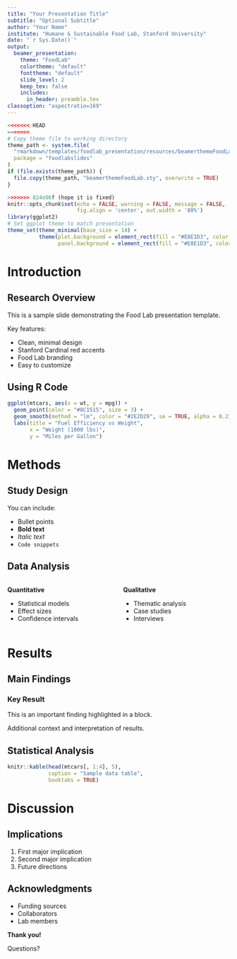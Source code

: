 ```yaml
---
title: "Your Presentation Title"
subtitle: "Optional Subtitle"
author: "Your Name"
institute: "Humane & Sustainable Food Lab, Stanford University"
date: "`r Sys.Date()`"
output:
  beamer_presentation:
    theme: "FoodLab"
    colortheme: "default"
    fonttheme: "default"
    slide_level: 2
    keep_tex: false
    includes:
      in_header: preamble.tex
classoption: "aspectratio=169"
---
```


```r
<<<<<<< HEAD
=======
# Copy theme file to working directory
theme_path <- system.file(
  "rmarkdown/templates/foodlab_presentation/resources/beamerthemeFoodLab.sty",
  package = "foodlabslides"
)
if (file.exists(theme_path)) {
  file.copy(theme_path, "beamerthemeFoodLab.sty", overwrite = TRUE)
}

>>>>>>> 824e06f (hope it is fixed)
knitr::opts_chunk$set(echo = FALSE, warning = FALSE, message = FALSE,
                      fig.align = 'center', out.width = '80%')
library(ggplot2)
# Set ggplot theme to match presentation
theme_set(theme_minimal(base_size = 14) + 
          theme(plot.background = element_rect(fill = "#E8E1D3", color = NA),
                panel.background = element_rect(fill = "#E8E1D3", color = NA)))
```

# Introduction

## Research Overview

This is a sample slide demonstrating the Food Lab presentation template.

Key features:

- Clean, minimal design
- Stanford Cardinal red accents
- Food Lab branding
- Easy to customize

## Using R Code

```r
ggplot(mtcars, aes(x = wt, y = mpg)) +
  geom_point(color = "#8C1515", size = 3) +
  geom_smooth(method = "lm", color = "#2E2D29", se = TRUE, alpha = 0.2) +
  labs(title = "Fuel Efficiency vs Weight",
       x = "Weight (1000 lbs)",
       y = "Miles per Gallon")
```

# Methods

## Study Design

You can include:

- Bullet points
- **Bold text**
- *Italic text*
- `Code snippets`

## Data Analysis

::: {.columns}
:::: {.column width="50%"}
**Quantitative**

- Statistical models
- Effect sizes
- Confidence intervals
::::

:::: {.column width="50%"}
**Qualitative**

- Thematic analysis
- Case studies
- Interviews
::::
:::

# Results

## Main Findings

:::block
### Key Result
This is an important finding highlighted in a block.
:::

Additional context and interpretation of results.

## Statistical Analysis

```r
knitr::kable(head(mtcars[, 1:4], 5),
             caption = "Sample data table",
             booktabs = TRUE)
```

# Discussion

## Implications

1. First major implication
2. Second major implication
3. Future directions

## Acknowledgments

- Funding sources
- Collaborators
- Lab members

\vspace{1cm}

\centering
**Thank you!**

Questions?

